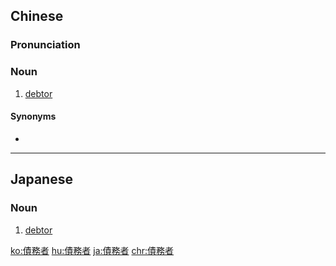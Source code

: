 {{also|债务者}}
==Chinese==
{{zh-forms|s=债务者|type=21}}

===Pronunciation===
{{zh-pron
|m=zhàiwùzhě
|c=zaai3 mou6 ze2
|cat=n
}}

===Noun===
{{zh-noun}}

# [[debtor]]

====Synonyms====
* {{zh-l|債務人}}

----

==Japanese==
{{ja-kanjitab|さい|む|しゃ|yomi=on}}

===Noun===
{{ja-noun|さいむしゃ}}

# [[debtor]]

[[ko:債務者]]
[[hu:債務者]]
[[ja:債務者]]
[[chr:債務者]]